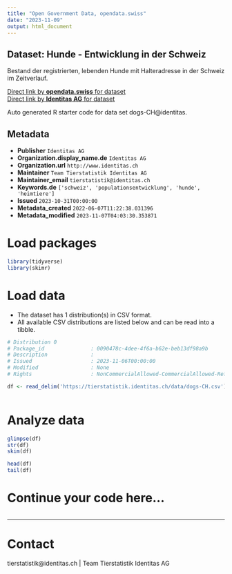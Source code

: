 ```yaml
---
title: "Open Government Data, opendata.swiss"
date: "2023-11-09"
output: html_document
---
```


## Dataset: Hunde - Entwicklung in der Schweiz

Bestand der registrierten, lebenden Hunde mit Halteradresse in der Schweiz im Zeitverlauf. 

[Direct link by **opendata.swiss** for dataset](https://opendata.swiss/de/dataset/hunde-entwicklung-in-der-schweiz)<br>
[Direct link by **Identitas AG** for dataset](https://tierstatistik.identitas.ch/)

Auto generated R starter code for data set dogs-CH@identitas.

## Metadata

- **Publisher** `Identitas AG`
- **Organization.display_name.de** `Identitas AG`
- **Organization.url** `http://www.identitas.ch`
- **Maintainer** `Team Tierstatistik Identitas AG`
- **Maintainer_email** `tierstatistik@identitas.ch`
- **Keywords.de** `['schweiz', 'populationsentwicklung', 'hunde', 'heimtiere']`
- **Issued** `2023-10-31T00:00:00`
- **Metadata_created** `2022-06-07T11:22:38.031396`
- **Metadata_modified** `2023-11-07T04:03:30.353871`


# Load packages

```r

library(tidyverse)
library(skimr)

```

# Load data

-   The dataset has 1 distribution(s) in CSV format.
-   All available CSV distributions are listed below and can be read into a tibble.

```r

# Distribution 0
# Package_id               : 0090478c-4dee-4f6a-b62e-beb13df98a9b
# Description              : 
# Issued                   : 2023-11-06T00:00:00
# Modified                 : None
# Rights                   : NonCommercialAllowed-CommercialAllowed-ReferenceRequired

df <- read_delim('https://tierstatistik.identitas.ch/data/dogs-CH.csv')



```

# Analyze data

```r

glimpse(df)
str(df)
skim(df)

head(df)
tail(df)

```

# Continue your code here...

```r

```

------------------------------------------------------------------------

# Contact

tierstatistik@identitas.ch | Team Tierstatistik Identitas AG
